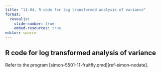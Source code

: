 ```yaml
---
title: "11-04, R code for log transformed analysis of variance"
format: 
  revealjs:
    slide-number: true
    embed-resources: true
editor: source
---
```


## R code for log transformed analysis of variance

Refer to the program [simon-5501-11-fruitfly.qmd][ref-simon-nodate].
